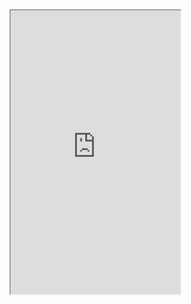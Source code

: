 
<Frame caption="Speckle Viewer API in Mintlify test">
  <iframe
    src="https://stackblitz.com/edit/speckle-basic-setup?embed=1&file=src/main.ts&view=preview&hideExplorer=true&hideNavigation=true"
    height="500"
    style={{ width: '100%', border: 0 }}
    allowFullScreen
  ></iframe>
</Frame>
